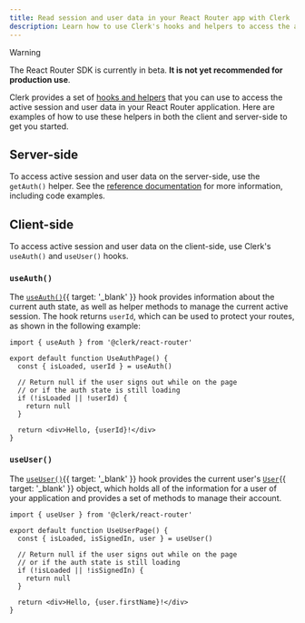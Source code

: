 ```yaml
---
title: Read session and user data in your React Router app with Clerk
description: Learn how to use Clerk's hooks and helpers to access the active session and user data in your React Router application.
---
```


> [!WARNING]
> The React Router SDK is currently in beta. **It is not yet recommended for production use**.

Clerk provides a set of [hooks and helpers](/docs/references/react-router/overview#client-side-helpers) that you can use to access the active session and user data in your React Router application. Here are examples of how to use these helpers in both the client and server-side to get you started.

## Server-side

To access active session and user data on the server-side, use the `getAuth()` helper. See the [reference documentation](/docs/references/react-router/get-auth) for more information, including code examples.

## Client-side

To access active session and user data on the client-side, use Clerk's `useAuth()` and `useUser()` hooks.

### `useAuth()`

The [`useAuth()`](/docs/references/react/use-auth){{ target: '_blank' }} hook provides information about the current auth state, as well as helper methods to manage the current active session. The hook returns `userId`, which can be used to protect your routes, as shown in the following example:

```tsx {{ filename: 'app/routes/use-auth.tsx' }}
import { useAuth } from '@clerk/react-router'

export default function UseAuthPage() {
  const { isLoaded, userId } = useAuth()

  // Return null if the user signs out while on the page
  // or if the auth state is still loading
  if (!isLoaded || !userId) {
    return null
  }

  return <div>Hello, {userId}!</div>
}
```

### `useUser()`

The [`useUser()`](/docs/references/react/use-user){{ target: '_blank' }} hook provides the current user's [`User`](/docs/references/javascript/user/user){{ target: '_blank' }} object, which holds all of the information for a user of your application and provides a set of methods to manage their account.

```tsx {{ filename: 'app/routes/use-user.tsx' }}
import { useUser } from '@clerk/react-router'

export default function UseUserPage() {
  const { isLoaded, isSignedIn, user } = useUser()

  // Return null if the user signs out while on the page
  // or if the auth state is still loading
  if (!isLoaded || !isSignedIn) {
    return null
  }

  return <div>Hello, {user.firstName}!</div>
}
```
